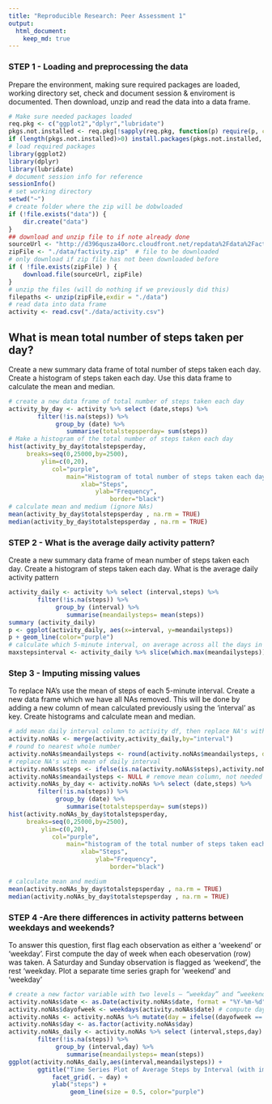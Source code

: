 ```yaml
---
title: "Reproducible Research: Peer Assessment 1"
output: 
  html_document:
    keep_md: true
---
```



### STEP 1 - Loading and preprocessing the data

Prepare the environment, making sure required packages are loaded, working directory set, check and document session & enviroment is documented. Then download, unzip and read the data into a data frame.

```r
# Make sure needed packages loaded
req.pkg <- c("ggplot2","dplyr","lubridate")
pkgs.not.installed <- req.pkg[!sapply(req.pkg, function(p) require(p, character.only=T))]
if (length(pkgs.not.installed)>0) install.packages(pkgs.not.installed, dependencies=TRUE)
# load required packages
library(ggplot2)
library(dplyr)
library(lubridate)
# document session info for reference 
sessionInfo()
# set working directory
setwd("~")
# create folder where the zip will be dobwloaded
if (!file.exists("data")) {
    dir.create("data")
}
## download and unzip file to if note already done
sourceUrl <- "http://d396qusza40orc.cloudfront.net/repdata%2Fdata%2Factivity.zip"
zipFile <- "./data/factivity.zip"  # file to be downloaded
# only download if zip file has not been downloaded before
if ( !file.exists(zipFile) ) {
    download.file(sourceUrl, zipFile)
}
# unzip the files (will do nothing if we previously did this)
filepaths <- unzip(zipFile,exdir = "./data")
# read data into data frame 
activity <- read.csv("./data/activity.csv")
```

## What is mean total number of steps taken per day?

Create a new summary data frame of total number of steps taken each day. Create a histogram of steps taken each day. Use this data frame to calculate the mean and median.

```r
# create a new data frame of total number of steps taken each day
activity_by_day <- activity %>% select (date,steps) %>% 
        filter(!is.na(steps)) %>% 
             group_by (date) %>% 
                summarise(totalstepsperday= sum(steps))
# Make a histogram of the total number of steps taken each day
hist(activity_by_day$totalstepsperday,
     breaks=seq(0,25000,by=2500),
         ylim=c(0,20),
            col="purple",
                main="Histogram of total number of steps taken each day",
                    xlab="Steps",
                        ylab="Frequency",
                            border="black")
# calculate mean and medium (ignore NAs)
mean(activity_by_day$totalstepsperday , na.rm = TRUE)
median(activity_by_day$totalstepsperday , na.rm = TRUE)
```


### STEP 2 - What is the average daily activity pattern?
Create a new summary data frame of mean number of steps taken each day. Create a histogram of steps taken each day. What is the average daily activity pattern

```r
activity_daily <- activity %>% select (interval,steps) %>% 
        filter(!is.na(steps)) %>% 
             group_by (interval) %>% 
                summarise(meandailysteps= mean(steps))
summary (activity_daily)
p <- ggplot(activity_daily, aes(x=interval, y=meandailysteps))
p + geom_line(color="purple") 
# calculate which 5-minute interval, on average across all the days in the dataset, contains the maximum number of steps?
maxstepsinterval <- activity_daily %>% slice(which.max(meandailysteps))

```


### Step 3 - Imputing missing values
To replace NA's use the mean of steps of each 5-minute interval. Create a new data frame which we have all NAs removed. This will be done by adding a new column of mean calculated previously using the 'interval' as key. Create histograms and calculate mean and median.

```r

# add mean daily interval column to activity df, then replace NA's with this value
activity.noNAs <- merge(activity,activity_daily,by="interval")
# round to nearest whole number
activity.noNAs$meandailysteps <- round(activity.noNAs$meandailysteps, digits = 0)
# replace NA's with mean of daily interval
activity.noNAs$steps <- ifelse(is.na(activity.noNAs$steps),activity.noNAs$meandailysteps,activity.noNAs$steps)
activity.noNAs$meandailysteps <- NULL # remove mean column, not needed
activity.noNAs_by_day <- activity.noNAs %>% select (date,steps) %>% 
        filter(!is.na(steps)) %>% 
             group_by (date) %>% 
                summarise(totalstepsperday= sum(steps))
hist(activity.noNAs_by_day$totalstepsperday,
     breaks=seq(0,25000,by=2500),
         ylim=c(0,20),
            col="purple",
                main="histogram of the total number of steps taken each day (w/o NAs)",
                    xlab="Steps",
                        ylab="Frequency",
                            border="black")

# calculate mean and medium 
mean(activity.noNAs_by_day$totalstepsperday , na.rm = TRUE)
median(activity.noNAs_by_day$totalstepsperday , na.rm = TRUE)

```



### STEP 4 -Are there differences in activity patterns between weekdays and weekends?
To answer this question, first flag each observation as either a 'weekend' or 'weekday'. First compute the day of week when each  obeservation (row) was taken. A Saturday and Sunday observation is flagged as 'weekend', the rest 'weekday. Plot a separate time series graph for 'weekend' and 'weekday' 

```r
# create a new factor variable with two levels – “weekday” and “weekend”
activity.noNAs$date <- as.Date(activity.noNAs$date, format = "%Y-%m-%d") # convert date 
activity.noNAs$dayofweek <- weekdays(activity.noNAs$date) # compute day of week
activity.noNAs <- activity.noNAs %>% mutate(day = ifelse((dayofweek == "Sunday") | (dayofweek == "Saturday") ,"weekend","weekday")) # flag weekday or weekend
activity.noNAs$day <- as.factor(activity.noNAs$day)
activity.noNAs_daily <- activity.noNAs %>% select (interval,steps,day) %>% 
        filter(!is.na(steps)) %>% 
             group_by (interval,day) %>% 
                summarise(meandailysteps= mean(steps))
ggplot(activity.noNAs_daily,aes(interval,meandailysteps)) +
        ggtitle("Time Series Plot of Average Steps by Interval (with imputed values)") +
            facet_grid(. ~ day) +
            ylab("steps") +
                 geom_line(size = 0.5, color="purple")
```

